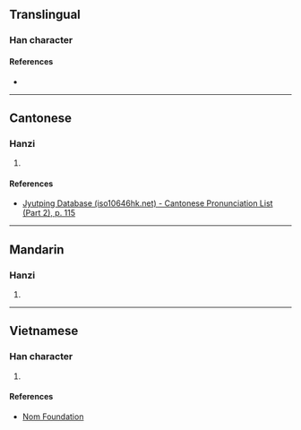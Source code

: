 {{character info/new}}
==Translingual==

===Han character===
{{Han char|rn=64|rad=手|as=08|sn=11|four=56094|canj=QWD,XQWD|ids=⿰扌果}}

====References====
* {{Han ref|kx=0435.140|dkj=12206|dj=0784.310|hdz=31896.060|uh=6370|ud=25456|bh=D5A6|bd=54694}}

----

==Cantonese==

===Hanzi===
{{yue-hanzi|jyut=[[wo2]]|y=wo2}}

# {{defn|lang=yue|sort=手08}}

====References====
* [http://www.iso10646hk.net/jp/document/download.jsp Jyutping Database (iso10646hk.net) - Cantonese Pronunciation List (Part 2), p. 115]

----

==Mandarin==

===Hanzi===
{{cmn-hanzi|pin=[[wǒ]] ([[wo3]]), [[quán]] ([[quan2]])|wg=wo<sup>3</sup>, ch'üan<sup>2</sup>}}

# {{defn|lang=cmn|sort=手08}}

----

==Vietnamese==

===Han character===
{{vi-hantu|quờ|rs=手08}}

# {{defn|lang=vi|sort=手08}}

====References====
* [http://nomfoundation.org/common/nom_details.php?codepoint=6370 Nom Foundation]